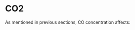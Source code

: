 
# CO2


As mentioned in previous sections, CO\textsubscript{2} concentration
affects: 
\begin{itemize}
\item radiation-limited biomass accumulation ($\Delta Q_{r}$;  Section @ref(Radiation-limited-biomass))
via a CO\textsubscript{2} factor affecting the RUE ($f_{c}$; Equation \@ref(eq:CO2Factor4Photosynthesis)), 
\item transpiration efficiency ($TE$, Equation \@ref(eq:TranspirationEfficiency))
via another CO\textsubscript{2} factor ($f_{c,\,TE}$; Fig. \@ref(fig:wdCO2TE)), 
\item N critic concentration of the leaves (Equation \@ref(eq:NitrogenStress),
Equation \@ref(eq:NStressPhoto), Equation \@ref(eq:NStressLeafExpansion), Equation \@ref(eq:NStressFilling)
and Fig. \@ref(fig:wbCO2CritLeaf)).
\end{itemize}
